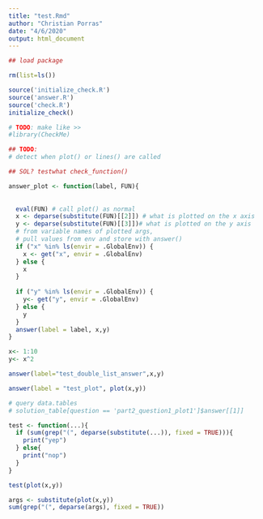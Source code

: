 ```yaml
---
title: "test.Rmd"
author: "Christian Porras"
date: "4/6/2020"
output: html_document
---
```

```r
## load package

rm(list=ls())

source('initialize_check.R')
source('answer.R')
source('check.R')
initialize_check()

# TODO: make like >>
#library(CheckMe)
```


```r
## TODO:
# detect when plot() or lines() are called

## SOL? testwhat check_function()

```


```r
answer_plot <- function(label, FUN){
  
  
  eval(FUN) # call plot() as normal
  x <- deparse(substitute(FUN)[[2]]) # what is plotted on the x axis 
  y <- deparse(substitute(FUN)[[3]])# what is plotted on the y axis
  # from variable names of plotted args,
  # pull values from env and store with answer()
  if ("x" %in% ls(envir = .GlobalEnv)) {
    x <- get("x", envir = .GlobalEnv)
  } else {
    x
  }
  
  if ("y" %in% ls(envir = .GlobalEnv)) {
    y<- get("y", envir = .GlobalEnv)
  } else {
    y
  }
  answer(label = label, x,y)
}
```


```r
x<- 1:10
y<- x^2

answer(label="test_double_list_answer",x,y)

answer(label = "test_plot", plot(x,y))
```






```r
# query data.tables
# solution_table[question == 'part2_question1_plot1']$answer[[1]]
```

```r

test <- function(...){
  if (sum(grep("(", deparse(substitute(...)), fixed = TRUE))){
    print("yep")
  } else{
    print("nop")
  }
}

test(plot(x,y))
```

```r

args <- substitute(plot(x,y))
sum(grep("(", deparse(args), fixed = TRUE))
```

